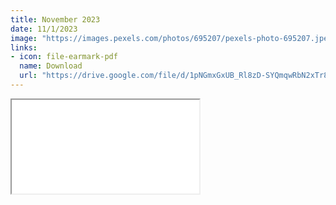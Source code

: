 ```yaml
---
title: November 2023
date: 11/1/2023
image: "https://images.pexels.com/photos/695207/pexels-photo-695207.jpeg?auto=compress&cs=tinysrgb&w=1260&h=750&dpr=2"
links:
- icon: file-earmark-pdf
  name: Download
  url: "https://drive.google.com/file/d/1pNGmxGxUB_Rl8zD-SYQmqwRbN2xTr8gb/view?usp=sharing"
---
```




```{=html}
<iframe class="news ar4x3" src="./nov23.html" title="May Newsletter"></iframe>
```